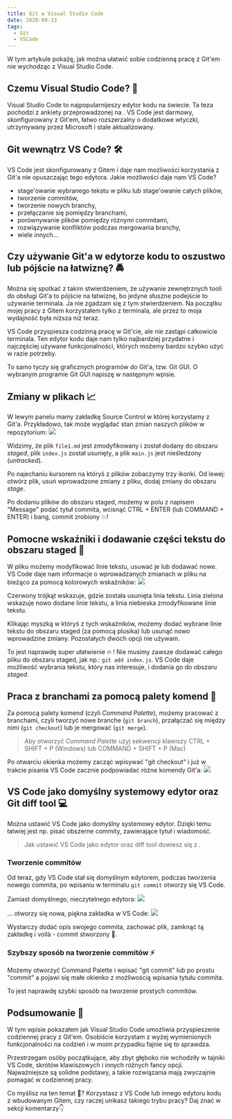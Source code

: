 ```yaml
---
title: Git w Visual Studio Code
date: 2020-09-13
tags:
  - Git
  - VSCode
---
```



W tym artykule pokażę, jak można ułatwić sobie codzienną pracę z Git'em nie wychodząc z Visual Studio Code.

## Czemu Visual Studio Code? 🤔

Visual Studio Code to najpopularnijeszy edytor kodu na świecie. Ta teza pochodzi z ankiety przeprowadzonej na <ExternalPostLink name="Stack Overflow" url="https://insights.stackoverflow.com/survey/2018#technology-_-most-popular-development-environments"/>. VS Code jest darmowy, skonfigurowany z Git'em, łatwo rozszerzalny o dodatkowe wtyczki, utrzymywany przez Microsoft i stale aktualizowany.

## Git wewnątrz VS Code? 🛠

VS Code jest skonfigurowany z Gitem i daje nam możliwości korzystania z Git'a nie opuszczając tego edytora. Jakie możliwości daje nam VS Code?
- stage'owanie wybranego tekstu w pliku lub stage'owanie całych plików,
- tworzenie commitów,
- tworzenie nowych branchy,
- przełączanie się pomiędzy branchami,
- porównywanie plików pomiędzy różnymi commitami,
- rozwiązywanie konfliktów podczas mergowania branchy,
- wiele innych...

## Czy używanie Git'a w edytorze kodu to oszustwo lub pójście na łatwiznę? 🚔

Można się spotkać z takim stwierdzeniem, że używanie zewnętrznych tooli do obsługi Git'a to pójście na łatwiznę, bo jedyne słuszne podejście to używanie terminala. Ja nie zgadzam się z tym stwierdzeniem. Na początku mojej pracy z Gitem korzystałem tylko z terminala, ale przez to moja wydajność była niższa niż teraz. 

VS Code przyspiesza codzinną pracę w Git'cie, ale nie zastąpi całkowicie terminala. Ten edytor kodu daje nam tylko najbardziej przydatne i najczęściej używane funkcjonalności, których możemy bardzo szybko użyć w razie potrzeby. 

To samo tyczy się graficznych programów do Git'a, tzw. Git GUI. O wybranym programie Git GUI napiszę w następnym wpisie.

## Zmiany w plikach 📈

W lewym panelu mamy zakładkę Source Control w której korzystamy z Git'a. Przykładowo, tak może wyglądać stan zmian naszych plików w repozytorium:
<Image src="./vscode-soure-control.webp"/>

Widzimy, że plik `file1.md` jest zmodyfikowany i został dodany do obszaru *staged*, plik `index.js` został usunięty, a plik `main.js` jest nieśledzony (*untracked*). 

Po najechaniu kursorem na któryś z plików zobaczymy trzy ikonki. Od lewej: otwórz plik, usuń wprowadzone zmiany z pliku, dodaj zmiany do obszaru *stage*.

Po dodaniu plików do obszaru staged, możemy w polu z napisem "Message" podać tytuł commita, wcisnąć CTRL + ENTER (lub COMMAND + ENTER) i bang, commit zrobiony 💥! 

## Pomocne wskaźniki i dodawanie części tekstu do obszaru staged 🔆

W pliku możemy modyfikować linie tekstu, usuwać je lub dodawać nowe. VS Code daje nam informacje o wprowadzanych zmianach w pliku na bieżąco za pomocą kolorowych wskaźników:
<Image src="./vscode-git-changes.webp"/>

Czerwony trójkąt wskazuje, gdzie została usunięta linia tekstu. Linia zielona wskazuje nowo dodane linie tekstu, a linia niebieska zmodyfikowane linie tekstu.

Klikając myszką w któryś z tych wskaźników, możemy dodać wybrane linie tekstu do obszaru staged (za pomocą plusika) lub usunąć nowo wprowadzine zmiany. Pozostałych dwóch opcji nie używam.

To jest naprawdę super ułatwienie 🔥 ! Nie musimy zawsze dodawać całego pliku do obszaru staged, jak np.: `git add index.js`. VS Code daje możliwość wybrania tekstu, który nas interesuje, i dodania go do obszaru *staged*.

## Praca z branchami za pomocą palety komend 🎨

Za pomocą palety komend (czyli *Command Palette*), możemy pracować z branchami, czyli tworzyć nowe branche (`git branch`), przałączać się między nimi (`git checkout`) lub je mergować (`git merge`).

> Aby otworzyć *Command Palette* użyj sekwencji klawiszy CTRL + SHIFT + P (Windows) lub COMMAND + SHIFT + P (Mac)

Po otwarciu okienka możemy zacząć wpisywać "git checkout" i już w trakcie pisania VS Code zacznie podpowiadać różne komendy Git'a:
<Image src="./vscode-cmd-hint.webp"/>

## VS Code jako domyślny systemowy edytor oraz Git diff tool 💻

Można ustawić VS Code jako domyślny systemowy edytor. Dzięki temu łatwiej jest np. pisać obszerne commity, zawierające tytuł i wiadomość. 

> Jak ustawić VS Code jako edytor oraz diff tool dowiesz się z <ExternalPostLink name="tego linku" url="https://blog.soltysiak.it/pl/2017/01/ustaw-visual-studio-code-jako-domyslny-edytor-oraz-diff-tool/"/>.

### Tworzenie commitów 

Od teraz, gdy VS Code stał się domyślnym edytorem, podczas tworzenia nowego commita, po wpisaniu w terminalu `git commit` otworzy się VS Code. 

Zamiast domyślnego, nieczytelnego edytora:
<Image src="./terminal-editor.webp"/>

... otworzy się nowa, piękna zakładka w VS Code:
<Image src="./vscode-editor.webp"/>

Wystarczy dodać opis swojego commita, zachować plik, zamknąć tą zakładkę i voilà - commit stworzony 🎉.

### Szybszy sposób na tworzenie commitów ⚡️

Możemy otworzyć Command Palette i wpisać "git commit" lub po prostu "commit" a pojawi się małe okienko z możliwością wpisania tytułu commita. 

To jest naprawdę szybki sposób na tworzenie prostych commitów.

## Podsumowanie 📝

W tym wpisie pokazałem jak Visual Studio Code umożliwia przyspieszenie codziennej pracy z Git'em. Osobiście korzystam z wyżej wymienionych funkcjonalności na codzień i w moim przypadku fajnie się to sprawdza. 

Przestrzegam osóby początkujące, aby zbyt głęboko nie wchodziły w tajniki VS Code, skrótów klawiszowych i innych różnych fancy opcji. Najważniejsze są solidne podstawy, a takie rozwiązania mają zwyczajnie pomagać w codziennej pracy.

Co myślisz na ten temat 🙂? Korzystasz z VS Code lub innego edytoru kodu z wbudowanym Gitem, czy raczej unikasz takiego trybu pracy? Daj znać w sekcji komentarzy👇